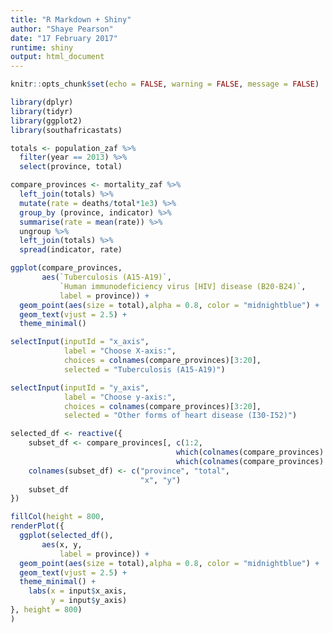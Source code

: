 ```yaml
---
title: "R Markdown + Shiny"
author: "Shaye Pearson"
date: "17 February 2017"
runtime: shiny
output: html_document
---
```


```r
knitr::opts_chunk$set(echo = FALSE, warning = FALSE, message = FALSE)
```

```r
library(dplyr)
library(tidyr)
library(ggplot2)
library(southafricastats)

totals <- population_zaf %>% 
  filter(year == 2013) %>%
  select(province, total)

compare_provinces <- mortality_zaf %>%
  left_join(totals) %>%
  mutate(rate = deaths/total*1e3) %>%
  group_by (province, indicator) %>%
  summarise(rate = mean(rate)) %>%
  ungroup %>%
  left_join(totals) %>%
  spread(indicator, rate)

```

```r
ggplot(compare_provinces,
       aes(`Tuberculosis (A15-A19)`,
           `Human immunodeficiency virus [HIV] disease (B20-B24)`,
           label = province)) +
  geom_point(aes(size = total),alpha = 0.8, color = "midnightblue") +
  geom_text(vjust = 2.5) +
  theme_minimal()
```

```r
selectInput(inputId = "x_axis", 
            label = "Choose X-axis:",
            choices = colnames(compare_provinces)[3:20], 
            selected = "Tuberculosis (A15-A19)")

selectInput(inputId = "y_axis", 
            label = "Choose y-axis:",
            choices = colnames(compare_provinces)[3:20], 
            selected = "Other forms of heart disease (I30-I52)")
```

```r
selected_df <- reactive({
    subset_df <- compare_provinces[, c(1:2, 
                                     which(colnames(compare_provinces) == input$x_axis),
                                     which(colnames(compare_provinces) == input$y_axis))]
    colnames(subset_df) <- c("province", "total", 
                             "x", "y")
    subset_df
})
```

```r
fillCol(height = 800, 
renderPlot({
  ggplot(selected_df(),
       aes(x, y,
           label = province)) +
  geom_point(aes(size = total),alpha = 0.8, color = "midnightblue") +
  geom_text(vjust = 2.5) +
  theme_minimal() +
    labs(x = input$x_axis,
         y = input$y_axis)
}, height = 800)
)
```

```r

```


